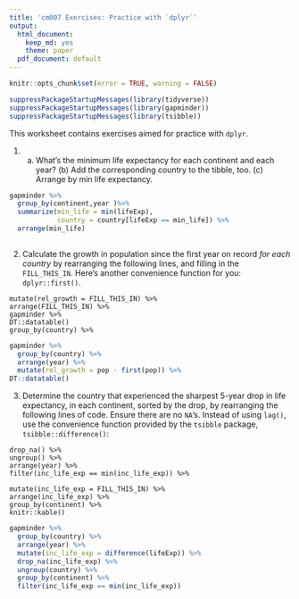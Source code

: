 ```yaml
---
title: 'cm007 Exercises: Practice with `dplyr`'
output:
  html_document:
    keep_md: yes
    theme: paper
  pdf_document: default
---
```


<!---The following chunk allows errors when knitting--->

```r
knitr::opts_chunk$set(error = TRUE, warning = FALSE)
```

```r
suppressPackageStartupMessages(library(tidyverse))
suppressPackageStartupMessages(library(gapminder))
suppressPackageStartupMessages(library(tsibble))
```


This worksheet contains exercises aimed for practice with `dplyr`. 


1. (a) What's the minimum life expectancy for each continent and each year? (b) Add the corresponding country to the tibble, too. (c) Arrange by min life expectancy.

```r
gapminder %>% 
  group_by(continent,year )%>% 
  summarize(min_life = min(lifeExp),
            country = country[lifeExp == min_life]) %>% 
  arrange(min_life)
  
```

2. Calculate the growth in population since the first year on record _for each country_ by rearranging the following lines, and filling in the `FILL_THIS_IN`. Here's another convenience function for you: `dplyr::first()`. 

```
mutate(rel_growth = FILL_THIS_IN) %>% 
arrange(FILL_THIS_IN) %>% 
gapminder %>% 
DT::datatable()
group_by(country) %>% 
```


```r
gapminder %>% 
  group_by(country) %>% 
  arrange(year) %>% 
  mutate(rel_growth = pop - first(pop)) %>% 
DT::datatable()

```



3. Determine the country that experienced the sharpest 5-year drop in life expectancy, in each continent, sorted by the drop, by rearranging the following lines of code. Ensure there are no `NA`'s. Instead of using `lag()`, use the convenience function provided by the `tsibble` package, `tsibble::difference()`:

```
drop_na() %>% 
ungroup() %>% 
arrange(year) %>% 
filter(inc_life_exp == min(inc_life_exp)) %>% 

mutate(inc_life_exp = FILL_THIS_IN) %>% 
arrange(inc_life_exp) %>% 
group_by(continent) %>% 
knitr::kable()
```

```r
gapminder %>% 
  group_by(country) %>% 
  arrange(year) %>% 
  mutate(inc_life_exp = difference(lifeExp)) %>% 
  drop_na(inc_life_exp) %>% 
  ungroup(country) %>% 
  group_by(continent) %>% 
  filter(inc_life_exp == min(inc_life_exp))
```


